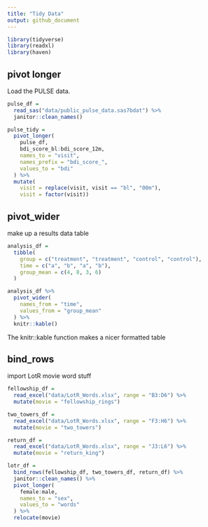 ```yaml
---
title: "Tidy Data"
output: github_document
---
```


```r
library(tidyverse)
library(readxl)
library(haven)

```

## pivot longer

Load the PULSE data. 

```r
pulse_df = 
  read_sas("data/public_pulse_data.sas7bdat") %>%
  janitor::clean_names()
```

```r
pulse_tidy = 
  pivot_longer(
    pulse_df,
    bdi_score_bl:bdi_score_12m, 
    names_to = "visit", 
    names_prefix = "bdi_score_",
    values_to = "bdi"
  ) %>%
  mutate(
    visit = replace(visit, visit == "bl", "00m"), 
    visit = factor(visit))
```

## pivot_wider

make up a results data table 

```r
analysis_df = 
  tibble(
    group = c("treatment", "treatment", "control", "control"), 
    time = c("a", "b", "a", "b"), 
    group_mean = c(4, 8, 3, 6)
  )

analysis_df %>%
  pivot_wider(
    names_from = "time", 
    values_from = "group_mean"
  ) %>%
  knitr::kable()
```

The knitr::kable function makes a nicer formatted table

## bind_rows

import LotR movie word stuff

```r
fellowship_df = 
  read_excel("data/LotR_Words.xlsx", range = "B3:D6") %>%
  mutate(movie = "fellowship_rings")

two_towers_df = 
  read_excel("data/LotR_Words.xlsx", range = "F3:H6") %>%
  mutate(movie = "two_towers")

return_df = 
  read_excel("data/LotR_Words.xlsx", range = "J3:L6") %>%
  mutate(movie = "return_king")

lotr_df = 
  bind_rows(fellowship_df, two_towers_df, return_df) %>%
  janitor::clean_names() %>%
  pivot_longer(
    female:male, 
    names_to = "sex", 
    values_to = "words"
  ) %>%
  relocate(movie)
```

